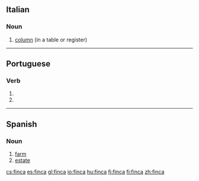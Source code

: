 ==Italian==

===Noun===
{{it-noun|finc|f|a|he}}

# [[column]] (in a table or register)

----

==Portuguese==

===Verb===
{{pt-verb form}}

# {{pt-verb form of|[[fincar]]|ar|indicative|present|singular|third}}
# {{pt-verb form of|[[fincar]]|ar|imperative|affirmative|singular|second}}

----

==Spanish==

===Noun===
{{es-noun|f}}

# [[farm]]
# [[estate]]

[[cs:finca]]
[[es:finca]]
[[gl:finca]]
[[io:finca]]
[[hu:finca]]
[[fj:finca]]
[[fi:finca]]
[[zh:finca]]